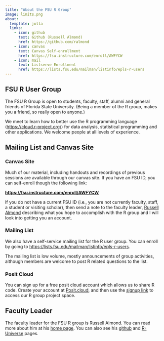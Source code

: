 ```yaml
---
title: "About the FSU R Group"
image: limits.png
about:
  template: jolla
  links:
    - icon: github
      text: Github (Russell Almond)
      href: https://github.com/ralmond
    - icon: canvas
      text: Canvas Self-enrollment
      href: https://fsu.instructure.com/enroll/AWFYCW
    - icon: mail
      text: Listserve Enrollment
      href: https://lists.fsu.edu/mailman/listinfo/epls-r-users
---
```


## FSU R User Group

The FSU R Group is open to students, faculty, staff, alumni and general friends of Florida State University. (Being a member of the R group, makes you a friend, so really open to anyone.)

We meet to learn how to better use the R programming language (<https://cloud.r-project.org/>) for data analysis, statistical programming and other applications. We welcome people at all levels of experience.

## Mailing List and Canvas Site

### Canvas Site

Much of our material, including handouts and recordings of previous sessions are available through our canvas site. If you have an FSU ID, you can self-enroll though the following link:

[**https://fsu.instructure.com/enroll/AWFYCW**](https://fsu.instructure.com/enroll/AWFYCW)

If you do not have a current FSU ID (i.e., you are not currently faculty, staff, a student or visiting scholar), then send a note to the faculty leader, [Russell Almond](mailto:ralmond@fsu.edu) describing what you hope to accomplish with the R group and I will look into getting you an account.

### Mailing List

We also have a self-service mailing list for the R user group. You can enroll by going to <https://lists.fsu.edu/mailman/listinfo/epls-r-users>.

The mailing list is low volume, mostly announcements of group activities, although members are welcome to post R related questions to the list.

### Posit Cloud

You can sign up for a free posit cloud account which allows us to share R code. Create your account at [Posit.cloud](https://posit.cloud), and then use the [signup link](https://posit.cloud/spaces/329970/join?access_code=6HlAFOwHd5QDO7d62xcSqX0XHq7_4b2qu3vbO5qG) to access our R group project space.

## Faculty Leader

The faculty leader for the FSU R group is Russell Almond. You can read more about him at his [home page](https://ralmond.net). You can also see his [github](https://github.com/ralmond) and [R-Universe](https://ralmond.r-universe.dev) pages.
